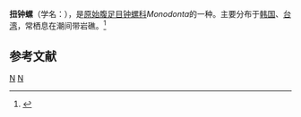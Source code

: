 {{Speciesbox
| genus = Monodonta
| species = perplexa
| authority = Pilsbry, 1889
| image = Monodonta perplexa 001.jpg
}}
'''扭钟螺'''（学名：''{{lang|la|Monodonta perplexa}}''），是[[原始腹足目|原始腹足目]][[钟螺科|钟螺科]]''Monodonta''的一种。主要分布于[[韩国|韩国]]、[[台湾|台湾]]，常栖息在潮间带岩礁。<ref>{{cite web|url=http://shell.sinica.edu.tw/chinese/shellbase_detail.php?science_no=105|title=国际贝库：扭钟螺|publisher=台湾贝类资料库|accessdate=2009-08-11|archive-date=2016-03-04|archive-url=https://web.archive.org/web/20160304120418/http://shell.sinica.edu.tw/chinese/shellbase_detail.php?science_no=105|dead-url=no}}</ref>

== 参考文献 ==
{{reflist}}
{{Taxonbar|from=Q6901536}}

[[Category:草席钟螺属|N]]
[[Category:1889年描述的动物|N]]
